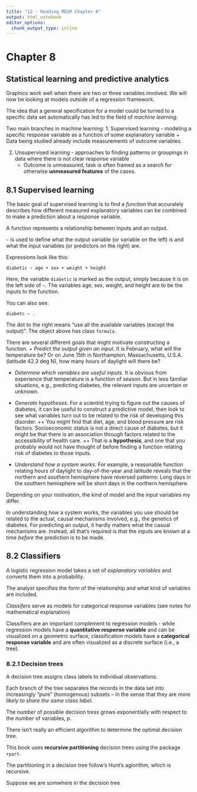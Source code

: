 ```yaml
---
title: "12 - Reading MDSR Chapter 8"
output: html_notebook
editor_options: 
  chunk_output_type: inline
---
```


# Chapter 8
## Statistical learning and predictive analytics

Graphics work well when there are two or three variables involved. We will now be looking at models outside of a regression framework.

The idea that a general specification for a model could be turned to a specific data set automatically has led to the field of *machine learning*.

Two main branches in machine learning:
1. Supervised learning - modeling a specific response variable as a function of some explanatory variable
   + Data being studied already include measurements of outcome variables.

2. Unsupervised learning - approaches to finding patterns or groupings in data where there is not clear response variable
   + Outcome is unmeasured, task is often framed as a search for otherwise **unmeasured features** of the cases.
   
## 8.1 Supervised learning
The basic goal of supervised learning is to find a *function* that accurately describes how different measured explanatory variables can be combined to make a prediction about a response variable.

A function represents a relationship between inputs and an output.

`~` is used to define what the output variable (or variable on the left) is and what the input variables (or predictors on the right) are.

Expressions look like this:

`diabetic ~ age + sex + weight + height`

Here, the variable `diabetic` is marked as the output, simply because it is on the left side of `~`. The variables age, sex, weight, and height are to be the inputs to the function.

You can also see:

`diabetc ~ .`

The dot to the right means "use all the available variables (except the output)". The object above has class `formula`.

There are several different goals that might motivate constructing a function.
  + *Predict the output given an input.* It is February, what will the temperature be? Or on June 15th in Northampton, Massachusetts, U.S.A. (latitude 42.3 deg N), how many hours of daylight will there be?
  
  + *Determine which variables are useful inputs.* It is obvious from experience that temperature is a function of season. But in less familiar situations, e.g., predicting diabetes, the relevant inputs are uncertain or unknown.
  
  + *Generate hypotheses.* For a scientist trying to figure out the causes of diabetes, it can be useful to construct a predictive model, then look to see what variables turn out to be related to the risk of developing this disorder. 
    ++ You might find that diet, age, and blood pressure are risk factors. Socioeconomic status is not a direct cause of diabetes, but it might be that there is an association through factors related to the accessibility of health care. 
    ++ That is a **hypothesis**, and one that you probably would not have thought of before finding a function relating risk of diabetes to those inputs.
    
  + *Understand how a system works.* For example, a reasonable function relating hours of daylight to day-of-the-year and latitude reveals that the northern and southern hemisphere have reversed patterns: Long days in the southern hemisphere will be short days in the northern hemisphere.
  
Depending on your motivation, the kind of model and the input variables my differ.

In understanding how a system works, the variables you use should be related to the actual, causal mechanisms involved, e.g., the genetics of diabetes. For predicting an output, it hardly matters what the casual mechanisms are. Instead, all that's required is that the inputs are known at a time *before* the prediction is to be made. 

## 8.2 Classifiers
A logistic regression model takes a set of *explanatory variables* and converts them into a probability.

The analyst specifies the form of the relationship and what kind of variables are included.

*Classifers* serve as models for categorical response variables (see notes for mathematical explanation)

Classifiers are an important complement to regression models - while regression models have a **quantitative response variable** and can be visualized on a geometric surface, classification models have a **categorical response variable** and are often visualized as a discrete surface (i.e., a tree).

### 8.2.1 Decision trees
A decision tree assigns class labels to individual observations.

Each branch of the tree separates the records in the data set into increasingly "pure" (homogenous) subsets -- in the sense that they are *more likely to share the same class label.*

The number of possible decision tress grows exponentially with respect to the number of variables, p.

There isn't really an efficient algorithm to determine the optimal decision tree.

This book uses **recursive partitioning** decision trees using the package `rpart`.

The partitioning in a decision tree follow's Hunt's aglorithm, which is recursive.

Suppose we are somwhere in the decision tree